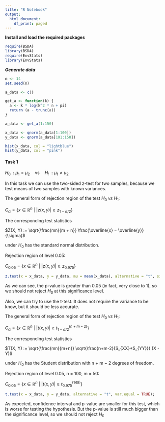 ```yaml
---
title: "R Notebook"
output:
  html_document:
    df_print: paged
---
```


**Install and load the required packages**
```r
require(BSDA)
library(BSDA)
require(EnvStats)   
library(EnvStats)
```

***Generate data***
```r
n <- 14
set.seed(n)

a_data <- c()

get_a <- function(k) {
  a <- k * log(k^2 * n + pi)
  return (a - trunc(a))
}

a_data <- get_a(1:150)

x_data <- qnorm(a_data[1:100])
y_data <- qnorm(a_data[101:150])

hist(x_data, col = "lightblue")
hist(y_data, col = "pink")
```

#### Task 1
$H_0\,: \mu_1 = \mu_2 \quad \textrm{vs} \quad H_1\,: \mu_1 \ne \mu_2$

In this task we can use the two-sided z-test for two samples, because we test means of two samples with known variances.

The general form of rejection region of the test $H_0\ vs\ H_1$:

$C_\alpha = \{x \in \mathbb{R}^n\ |\ |z(x, y)| \geq z_{1-\alpha/2}\}$


The corresponding test statistics

$Z(X, Y) := \sqrt{\frac{mn}{m + n}} \frac{\overline{x} − \overline{y}}{\sigma}$

under $H_0$ has the standard normal distribution.

Rejection region of level 0.05:

$C_{0.05} = \{x \in \mathbb{R}^n\ |\ |z(x, y)| \geq z_{0.975}\}$

```r
z.test(x = x_data, y = y_data, mu = mean(x_data), alternative = "t", sigma.x = 1, sigma.y = 1);
```

As we can see, the p-value is greater than 0.05 (in fact, very close to 1), so we should not reject $H_0$ at this significance level.

Also, we can try to use the t-test. It does not require the variance to be know, but it should be less accurate.

The general form of rejection region of the test $H_0\ vs\ H_1$:

$C_\alpha = \{x \in \mathbb{R}^n\ |\ |t(x, y)| \geq t^{(n+m-2)}_{1-\alpha/2}\}$

The corresponding test statistics

$T(X, Y) := \sqrt{\frac{mn}{m+n}} \sqrt{\frac{n+m-2}{S_{XX}+S_{YY}}} (X - Y)$

under $H_0$ has the Student distribution with n + m − 2 degrees of freedom.

Rejection region of level 0.05, n = 100, m = 50:

$C_{0.05} = \{x \in \mathbb{R}^n\ |\ |t(x, y)| \geq t^{(148)}_{0.975}\}$

```r
t.test(x = x_data, y = y_data, alternative = "t", var.equal = TRUE);
```

As expected, confidence interval and p-value are smaller for this test, which is worse for testing the hypothesis. But the p-value is still much bigger than the significance level, so we should not reject $H_0$